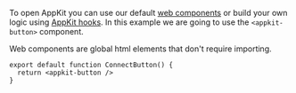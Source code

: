 To open AppKit you can use our default [web components](/appkit/react/core/components) or build your own logic using [AppKit hooks](/appkit/react/core/hooks).
In this example we are going to use the `<appkit-button>` component.

Web components are global html elements that don't require importing.

```tsx
export default function ConnectButton() {
  return <appkit-button />
}
```